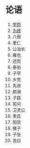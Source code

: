 # 论语

1. [学而](/xue-er)
2. [为政](/wei-zheng)
3. 八佾
4. 里仁
5. 公冶长
6. 雍也
7. 述而
8. 泰伯
9. 子罕
10. 乡党
11. 先进
12. 颜渊
13. 子路
14. 宪问
15. 卫灵公
16. 季氏
17. 阳货
18. 微子
19. 子张
20. 尧曰